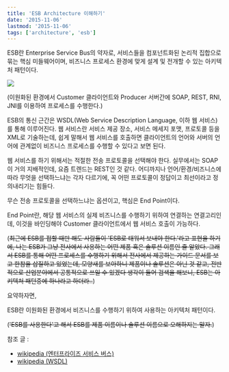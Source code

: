```yaml
---
title: 'ESB Architecture 이해하기'
date: '2015-11-06'
lastmod: '2015-11-06'
tags: ['architecture', 'esb']
---
```


ESB란 Enterprise Service Bus의 약자로, 서비스들을 컴포넌트화된 논리적 집합으로 묶는 핵심 미들웨어이며, 비즈니스 프로세스 환경에 맞게 설계 및 전개할 수 있는 아키텍처 패턴이다.

![](/static/archives/8/esb.png)

(이원화된 환경에서 Customer 클라이언트와 Producer 서버간에 SOAP, REST, RNI, JNI를 이용하여 프로세스를 수행한다.)

ESB의 통신 근간은 WSDL(Web Service Description Language, 이하 웹 서비스)를 통해 이루어진다. 웹 서비스란 서비스 제공 장소, 서비스 메세지 포맷, 프로토콜 등을 XML로 기술하는데, 쉽게 말해서 웹 서비스를 호출하면 클라이언트의 언어와 서버의 언어에 관계없이 비즈니스 프로세스를 수행할 수 있다고 보면 된다.

웹 서비스를 하기 위해서는 적절한 전송 프로토콜을 선택해야 한다. 실무에서는 SOAP이 거의 지배적인데, 요즘 트렌드는 REST인 것 같다. 어디까지나 언어/환경/비즈니스에 따라 무엇을 선택하느냐는 각자 다르기에, 꼭 어떤 프로토콜이 정답이고 최선이라고 정의내리기는 힘들다.

무슨 전송 프로토콜을 선택하느냐는 옵션이고, 핵심은 End Point이다.

End Point란, 해당 웹 서비스의 실제 비즈니스를 수행하기 위하여 연결하는 연결고리인데, 이것을 바인딩해야 Customer 클라이언트에서 웹 서비스 호출이 가능하다.

(~~최근에 ESB를 접할 때만 해도 사람들이 'ESB로 태워서 보내야 한다.'라고 표현을 하기에, 나는 ESB가 그냥 전사에서 사용하는 어떤 제품 혹은 솔루션 이름인 줄 알았다. 그래서 ESB를 통해 어떤 프로세스를 수행하기 위해서 전사에서 제공하는 가이드 문서를 보고 한참을 삽질하고 있었는데, 모양새를 보아하니 제품이나 솔루션은 아닌 것 같고, 전반적으로 산업분야에서 공통적으로 쓰일 수 있겠다 생각이 들어 검색을 해보니, ESB는 아키텍처 패턴중에 하나라고 하더라..~~)

요약하자면,

ESB란 이원화된 환경에서 비즈니스를 수행하기 위하여 사용하는 아키텍처 패턴이다.

(~~'ESB를 사용한다'고 해서 ESB를 제품 이름이나 솔루션 이름으로 오해하지는 말자.~~)

참조 글 :

- [wikipedia (엔터프라이즈 서비스 버스)](https://ko.wikipedia.org/wiki/%EC%97%94%ED%84%B0%ED%94%84%EB%9D%BC%EC%9D%B4%EC%A6%88_%EC%84%9C%EB%B9%84%EC%8A%A4_%EB%B2%84%EC%8A%A4)
- [wikipedia (WSDL)](https://ko.wikipedia.org/wiki/WSDL)
